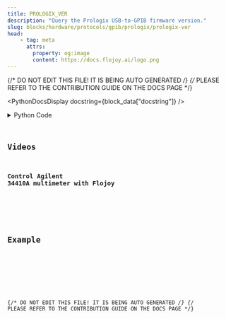 ```yaml
---
title: PROLOGIX_VER
description: "Query the Prologix USB-to-GPIB firmware version."
slug: blocks/hardware/protocols/gpib/prologix/prologix-ver
head:
    - tag: meta
      attrs:
        property: og:image
        content: https://docs.flojoy.ai/logo.png
---
```


{/* DO NOT EDIT THIS FILE! IT IS BEING AUTO GENERATED */}
{/* PLEASE REFER TO THE CONTRIBUTION GUIDE ON THE DOCS PAGE */}


<PythonDocsDisplay docstring={block_data["docstring"]} />
<details>
<summary>Python Code</summary>



<Code code={pythonCode} lang="py" wrap theme="dracula" />

[Find this Flojoy Block on GitHub](https://github.com/flojoy-ai/blocks/blob/main/blocks/HARDWARE/PROTOCOLS/GPIB/PROLOGIX/PROLOGIX_VER/PROLOGIX_VER.py)

</details>

## Videos


### Control Agilent 34410A multimeter with Flojoy

<div className="not-content">
<YouTube id="https://www.youtube.com/watch?v=jaN89-ijxL0" />
</div>

## Example


<GetHelpWidget />


<AppDisplay app={app} blockName="PROLOGIX_VER" client:visible />


<Example />

{/* DO NOT EDIT THIS FILE! IT IS BEING AUTO GENERATED */}
{/* PLEASE REFER TO THE CONTRIBUTION GUIDE ON THE DOCS PAGE */}
